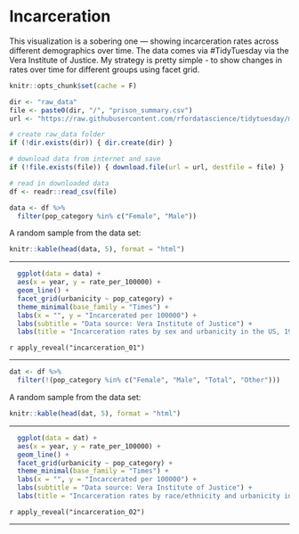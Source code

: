 # Incarceration

This visualization is a sobering one --- showing incarceration rates across different demographics over time.  The data comes via #TidyTuesday via the Vera Institute of Justice.  My strategy is pretty simple - to show changes in rates over time for different groups using facet grid. 

```r
knitr::opts_chunk$set(cache = F)
```


```r
dir <- "raw_data"
file <- paste0(dir, "/", "prison_summary.csv")
url <- "https://raw.githubusercontent.com/rfordatascience/tidytuesday/master/data/2019/2019-01-22/prison_summary.csv"

# create raw_data folder
if (!dir.exists(dir)) { dir.create(dir) }

# download data from internet and save
if (!file.exists(file)) { download.file(url = url, destfile = file) }

# read in downloaded data
df <- readr::read_csv(file)
```


```r
data <- df %>% 
  filter(pop_category %in% c("Female", "Male")) 
```

A random sample from the data set: 
```r
knitr::kable(head(data, 5), format = "html")
```

---

```r
  ggplot(data = data) + 
  aes(x = year, y = rate_per_100000) +
  geom_line() +
  facet_grid(urbanicity ~ pop_category) +
  theme_minimal(base_family = "Times") +
  labs(x = "", y = "Incarcerated per 100000") +
  labs(subtitle = "Data source: Vera Institute of Justice") +
  labs(title = "Incarceration rates by sex and urbanicity in the US, 1983-2015")
```


`r apply_reveal("incarceration_01")`


---

```r
dat <- df %>% 
  filter(!(pop_category %in% c("Female", "Male", "Total", "Other"))) 
```

A random sample from the data set: 
```r
knitr::kable(head(dat, 5), format = "html")
```
---

```r
  ggplot(data = dat) + 
  aes(x = year, y = rate_per_100000) +
  geom_line() +
  facet_grid(urbanicity ~ pop_category) +
  theme_minimal(base_family = "Times") +
  labs(x = "", y = "Incarcerated per 100000") +
  labs(subtitle = "Data source: Vera Institute of Justice") +
  labs(title = "Incarceration rates by race/ethnicity and urbanicity in the US, 1983-2015") 
```

`r apply_reveal("incarceration_02")`

---
